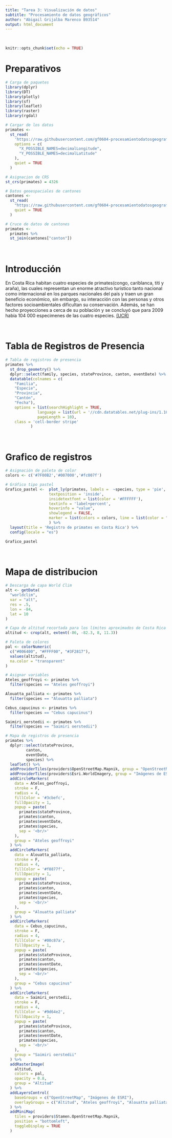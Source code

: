 ```yaml
---
title: "Tarea 3: Visualización de datos"
subtitle: "Procesamiento de datos geográficos"
author: "Abigail Grijalba Marenco B93514"
output: html_document
---
```

<br>
```r
knitr::opts_chunk$set(echo = TRUE)
```

# Preparativos
```r
# Carga de paquetes
library(dplyr)
library(DT)
library(plotly)
library(sf)
library(leaflet)
library(raster)
library(rgdal)
```

```r
# Cargar de los datos
primates <-
  st_read(
    'https://raw.githubusercontent.com/gf0604-procesamientodatosgeograficos/2021i-datos/main/gbif/primates-cr-registros.csv',
    options = c(
      "X_POSSIBLE_NAMES=decimalLongitude",
      "Y_POSSIBLE_NAMES=decimalLatitude"
    ),
    quiet = TRUE
  )

# Asignacion de CRS
st_crs(primates) = 4326

# Datos geoespaciales de cantones
cantones <-
  st_read(
    "https://raw.githubusercontent.com/gf0604-procesamientodatosgeograficos/2021i-datos/main/ign/delimitacion-territorial-administrativa/cr_cantones_simp_wgs84.geojson",
    quiet = TRUE
  )

# Cruce de datos de cantones
primates <- 
  primates %>%
  st_join(cantones["canton"])
```
<br>

# Introducción
En Costa Rica habitan cuatro especies de primates(congo, cariblanca, titi y araña), las cuales representan un enorme atractivo turístico tanto nacional como internacional en los parques nacionales del país y traen un gran beneficio económico, sin embargo, su interacción con las personas y otros factores socioambientales dificultan su conservación. Además, se han hecho proyecciones a cerca de su población y se concluyó que para 2009 había 104 000 especimenes de las cuatro especies. [(UCR)](https://www.ucr.ac.cr/noticias/2019/05/08/la-realidad-de-los-monos-la-antesala-a-la-extincion.html)

<br>

# Tabla de Registros de Presencia

```r
# Tabla de registros de presencia
primates %>%
  st_drop_geometry() %>%
  dplyr::select(family, species, stateProvince, canton, eventDate) %>%
  datatable(colnames = c(
    "Familia",
    "Especie",
    "Provincia",
    "Cantón",
    "Fecha"), 
    options = list(searchHighlight = TRUE,
              language = list(url = '//cdn.datatables.net/plug-ins/1.10.25/i18n/Spanish.json'),
              pageLength = 10),
    class = 'cell-border stripe'
           )
```
<br>

# Grafico de registros

```r
# Asignación de paleta de color
colors <- c('#7F00B2','#007000','#fc007f')

# Gráfico tipo pastel
Grafico_pastel <-  plot_ly(primates, labels =  ~species, type = 'pie',
                   textposition = 'inside',
                   insidetextfont = list(color = '#FFFFFF'),
                   textinfo = 'label+percent',
                   hoverinfo = "value",
                   showlegend = FALSE,
                   marker = list(colors = colors, line = list(color = "#ffffff", width = 1))
                   ) %>%
  layout(title = 'Registro de primates en Costa Rica') %>%
  config(locale = "es")

Grafico_pastel
```
<br>

# Mapa de distribucion 
```r
# Descarga de capa World Clim
alt <- getData(
  "worldclim",
  var = "alt",
  res = .5,
  lon = -84,
  lat = 10
)

# Capa de altitud recortada para los límites aproximados de Costa Rica
altitud <- crop(alt, extent(-86, -82.3, 8, 11.3))

# Paleta de colores
pal <- colorNumeric(
  c("#006400", "#FFFF00", "#3F2817"), 
  values(altitud), 
  na.color = "transparent"
)
```

```r
# Asignar variables
Ateles_geoffroyi <- primates %>%
  filter(species == "Ateles geoffroyi")

Alouatta_palliata <- primates %>%
  filter(species == "Alouatta palliata")

Cebus_capucinus <- primates %>%
  filter(species == "Cebus capucinus")

Saimiri_oerstedii <- primates %>%
  filter(species == "Saimiri oerstedii")
```

```r
# Mapa de registros de presencia
primates %>%
  dplyr::select(stateProvince,
         canton,
         eventDate,
         species) %>%
  leaflet() %>%
  addProviderTiles(providers$OpenStreetMap.Mapnik, group = "OpenStreetMap") %>%
  addProviderTiles(providers$Esri.WorldImagery, group = "Imágenes de ESRI") %>%
  addCircleMarkers(
    data = Ateles_geoffroyi,
    stroke = F,
    radius = 4,
    fillColor = '#3cbefc',
    fillOpacity = 1,
    popup = paste(
      primates$stateProvince,
      primates$canton,
      primates$eventDate,
      primates$species,
      sep = '<br/>'
    ),
    group = "Ateles geoffroyi"
  ) %>%
  addCircleMarkers(
    data = Alouatta_palliata,
    stroke = F,
    radius = 4,
    fillColor = '#f8877f',
    fillOpacity = 1,
    popup = paste(
      primates$stateProvince,
      primates$canton,
      primates$eventDate,
      primates$species,
      sep = '<br/>'
    ),
    group = "Alouatta palliata"
  ) %>%
  addCircleMarkers(
    data = Cebus_capucinus,
    stroke = F,
    radius = 4,
    fillColor = '#00c87a',
    fillOpacity = 1,
    popup = paste(
      primates$stateProvince,
      primates$canton,
      primates$eventDate,
      primates$species,
      sep = '<br/>'
    ),
    group = "Cebus capucinus"
  ) %>%
  addCircleMarkers(
    data = Saimiri_oerstedii,
    stroke = F,
    radius = 4,
    fillColor = '#9d64e2',
    fillOpacity = 1,
    popup = paste(
      primates$stateProvince,
      primates$canton,
      primates$eventDate,
      primates$species,
      sep = '<br/>'
    ),
    group = "Saimiri oerstedii"
  ) %>%
  addRasterImage(
    altitud,
    colors = pal,
    opacity = 0.8,
    group = "Altitud"
  ) %>%
  addLayersControl(
    baseGroups = c("OpenStreetMap", "Imágenes de ESRI"),
    overlayGroups = c("Altitud", "Ateles geoffroyi", "Alouatta palliata", "Cebus capucinus", "Saimiri oerstedii")
  ) %>%
  addMiniMap(
    tiles = providers$Stamen.OpenStreetMap.Mapnik,
    position = "bottomleft",
    toggleDisplay = TRUE
  )

```
